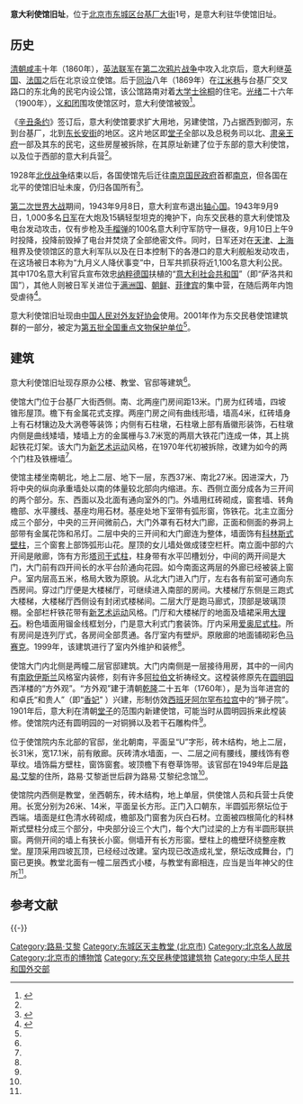 {{文物保护单位
| 级别 = 全国
| 名称 = 东交民巷使馆建筑群
| 子项 = 意大利使馆旧址
| 图片 = 意大利使馆文保碑.jpg
| 编号 = 5-474
| 分类 = 近现代重要史迹及代表性建筑
| 时代 = 近代
| 所在 = [[北京市|北京市]][[东城区_(北京市)|东城区]]
| 登录 = 2001年
| Cat = 北京全国重点文物保护单位
}}

'''意大利使馆旧址'''，位于[[北京市|北京市]][[东城区_(北京市)|东城区]][[台基厂大街|台基厂大街]]1号，是意大利驻华使馆旧址。

==历史==
[[清朝|清朝]][[咸丰_(年号)|咸丰]]十年（1860年），[[英法联军|英法联军]]在[[第二次鸦片战争|第二次鸦片战争]]中攻入北京后，意大利继[[英国|英国]]、[[法国|法国]]之后在北京设立使馆。后于[[同治|同治]]八年（1869年）在[[东交民巷|江米巷]]与台基厂交叉路口的东北角的民宅内设公馆，该公馆路南对着[[大学士|大学士]][[徐桐|徐桐]]的住宅。[[光绪|光绪]]二十六年（1900年），[[义和团|义和团]]围攻使馆区时，意大利使馆被毁<ref name=dhly>{{Cite web |url = http://www.bjdclib.com/subdb/laneculture../historybuilding/200906/t20090610_1835.html |title = 意大利使馆旧址 |author =  |date = 2009-06-10 |publisher = 东华流韵 |language =  |accessdate =  |quote =  |archive-date = 2017-03-03 |archive-url = https://web.archive.org/web/20170303043224/http://www.bjdclib.com/subdb/laneculture../historybuilding/200906/t20090610_1835.html |dead-url = no }}</ref>。

《[[辛丑条约|辛丑条约]]》签订后，意大利使馆要求扩大用地，另建使馆，乃占据西到御河，东到台基厂，北到[[东长安街|东长安街]]的地区。这片地区即[[堂子|堂子]]全部以及总税务司以北、[[肃亲王府|肃亲王府]]一部及其东的民宅，这些房屋被拆除，在其原址新建了位于东部的意大利使馆，以及位于西部的意大利兵营<ref name=dhly/>。

1928年[[北伐战争|北伐战争]]结束以后，各国使馆先后迁往[[南京国民政府|南京国民政府]]首都[[南京|南京]]，但各国在北平的使馆旧址未废，仍归各国所有<ref>{{Cite web |url = http://www.taiwan.cn/zt/wj/manbubeijingzhuanti/mbbj/200801/t20080102_516531.htm |title = 第四章　曲径千姿踏歌行（下） |author =  |date = 2003-09-12 |publisher = 中国台湾网 |language =  |accessdate =  |quote =  |archive-date = 2019-06-10 |archive-url = https://web.archive.org/web/20190610054616/http://www.taiwan.cn/zt/wj/manbubeijingzhuanti/mbbj/200801/t20080102_516531.htm }}</ref>。

[[第二次世界大战|第二次世界大战]]期间，1943年9月8日，意大利宣布退出[[轴心国|轴心国]]。1943年9月9日，1,000多名[[日军|日军]]在大炮及15辆轻型坦克的掩护下，向东交民巷的意大利使馆及电台发动攻击，仅有步枪及[[手榴弹|手榴弹]]的100名意大利守军防守一昼夜，9月10日上午9时投降，投降前毁掉了电台并焚烧了全部绝密文件。同时，日军还对在[[天津|天津]]、[[上海|上海]]租界及使领馆区的意大利军队以及在日本控制下的各港口的意大利舰船发动攻击，在这场被日本称为“九月义人降伏事变”中，日军共抓获将近1,100名意大利公民。其中170名意大利官兵宣布效忠[[纳粹德国|纳粹德国]]扶植的“[[意大利社会共和国|意大利社会共和国]]”（即“萨洛共和国”），其他人则被日军关进位于[[满洲国|满洲国]]、[[日治朝鲜|朝鲜]]、[[菲律宾|菲律宾]]的集中营，在随后两年内饱受虐待<ref>{{Cite web|url =  http://news.163.com/09/0628/17/5CTP7S1000011MSF_2.html|title =  意大利侵华"远征军"：盟友日军屠刀下的冤魂|author =  |date =  2009-06-28|publisher =  网易|language =  |accessdate =  |quote =  |archive-date =  2017-03-03|archive-url =  https://web.archive.org/web/20170303043135/http://news.163.com/09/0628/17/5CTP7S1000011MSF_2.html|dead-url =  no}}</ref>。

意大利使馆旧址现由[[中国人民对外友好协会|中国人民对外友好协会]]使用。2001年作为东交民巷使馆建筑群的一部分，被定为[[第五批全国重点文物保护单位|第五批全国重点文物保护单位]]<ref name=dhly/>。

==建筑==
意大利使馆旧址现存原办公楼、教堂、官邸等建筑<ref name=dhly/>。

使馆大门位于台基厂大街西侧。南、北两座门房间距13米。门房为红砖墙，四坡锥形屋顶。檐下有金属花式支撑。两座门房之间有曲线形墙，墙高4米，红砖墙身上有石材镶边及大涡卷等装饰；内侧有石柱墩，石柱墩上部有盾徽形装饰，石柱墩内侧是曲线矮墙，矮墙上方的金属栅与3.7米宽的两扇大铁花门连成一体，其上挑起铁花灯架。该大门为[[新艺术运动|新艺术运动]]风格，在1970年代初被拆除，改建为如今的两个门柱及铁栅墙<ref name=dhly/>。

使馆主楼坐南朝北，地上二层、地下一层，东西37米、南北27米。因进深大，乃将中央的纵向承重墙处以南的体量较北部向内缩进。东、西侧立面分成各为三开间的两个部分。东、西面以及北面有通向室外的门。外墙用红砖砌成，窗套墙、转角檐部、水平腰线、基座均用石材。基座处地下室带有弧形窗，饰铁花。北主立面分成三个部分，中央的三开间微前凸，大门外罩有石材大门廊，正面和侧面的券洞上部带有金属花饰和吊灯。二层中央的三开间和大门廊连为整体，墙面饰有[[科林斯柱式|科林斯式壁柱]]，三个窗套上部饰弧形山花。屋顶的女儿墙处做成镂空栏杆。南立面中部的六开间是敞廊，饰有方形[[塔司干柱式|塔司干式柱]]，柱身带有水平凹槽划分，中间的两开间是大门，大门前有四开间长的水平台阶通向花园。如今南面这两层的外廊已经被装上窗户。室内层高五米，格局大致为原貌。从北大门进入门厅，左右各有前室可通向东西房间。穿过门厅便是大楼梯厅，可继续进入南部的房间。大楼梯厅东侧是三跑式大楼梯，大楼梯厅西侧设有封闭式楼梯间。二层大厅是跑马廊式，顶部是玻璃顶棚。全部栏杆铁花带有[[新艺术运动|新艺术运动]]风格。门厅和大楼梯厅的地面及墙裙采用[[大理石|大理石]]。粉色墙面用镏金线框划分，门是意大利式门套装饰。厅内采用[[爱奥尼柱式|爱奥尼式柱]]。所有房间是连列厅式，各房间全部贯通。各厅室内有壁炉。原敞廊的地面铺砌彩色[[马赛克|马赛克]]。1999年，该建筑进行了室内外维护和装修<ref name=dhly/>。

使馆大门内北侧是两幢二层官邸建筑。大门内南侧是一层接待用房，其中的一间内有[[南欧|南欧]][[伊斯兰|伊斯兰]]风格室内装修，刻有许多[[阿拉伯文|阿拉伯文]]祈祷经文。这樘装修原先在[[圆明园|圆明园]]西洋楼的“方外观”。“方外观”建于清朝[[乾隆|乾隆]]二十五年（1760年），是为当年进宫的和卓氏“和贵人”（即“[[香妃|香妃]]” ）兴建，形制仿效[[西班牙|西班牙]][[阿尔罕布拉宫|阿尔罕布拉宫]]中的“狮子院”。1901年后，意大利在清朝[[堂子|堂子]]的范围内新建使馆，可能当时从圆明园拆来此樘装修。使馆院内还有圆明园的一对铜狮以及若干石雕构件<ref name=dhly/>。

位于使馆院内东北部的官邸，坐北朝南，平面呈“U”字形，砖木结构，地上二层，长31米，宽17.1米，前有敞廊。灰砖清水墙面，一、二层之间有腰线，腰线饰有卷草纹。墙饰扁方壁柱，窗饰窗套。坡顶檐下有卷草饰带。该官邸在1949年后是[[路易·艾黎|路易·艾黎]]的住所，路易·艾黎逝世后辟为路易·艾黎纪念馆<ref name=dhly/>。

使馆院内西侧是教堂，坐西朝东，砖木结构，地上单层，供使馆人员和兵营士兵使用。长宽分别为26米、14米，平面呈长方形。正门入口朝东，半圆弧形祭坛位于西端。墙面是红色清水砖砌成，檐部及门窗套为灰白石材。立面被四根简化的科林斯式壁柱分成三个部分，中央部分设三个大门，每个大门过梁的上方有半圆形联拱窗。两侧开间的墙上有狭长小窗。侧墙开有长方形窗。壁柱上的檐壁环绕整座教堂。屋顶采用四坡瓦顶，已经经过改建。室内现已改造成礼堂，祭坛改成舞台，门窗已更换。教堂北面有一幢二层西式小楼，与教堂有廊相连，应当是当年神父的住所<ref name=dhly/>。

== 参考文献 ==
{{Reflist|30em}}

{{-}}
{{北京全国重点文物保护单位}}
[[Category:路易·艾黎|Category:路易·艾黎]]
[[Category:东城区天主教堂_(北京市)|Category:东城区天主教堂 (北京市)]]
[[Category:北京名人故居|Category:北京名人故居]]
[[Category:北京市的博物馆|Category:北京市的博物馆]]
[[Category:东交民巷使馆建筑物|Category:东交民巷使馆建筑物]]
[[Category:中华人民共和国外交部|Category:中华人民共和国外交部]]